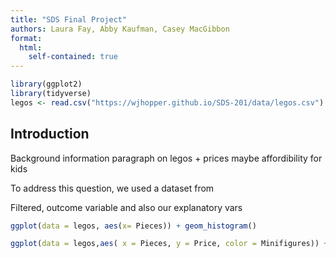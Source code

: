 ```yaml
---
title: "SDS Final Project"
authors: Laura Fay, Abby Kaufman, Casey MacGibbon
format:
  html:
    self-contained: true
---
```

```r
library(ggplot2)
library(tidyverse)
legos <- read.csv("https://wjhopper.github.io/SDS-201/data/legos.csv")
```

## Introduction
Background information paragraph on legos + prices maybe affordibility for kids

To address this question, we used a dataset from 

Filtered, outcome variable and also our explanatory vars

```r
ggplot(data = legos, aes(x= Pieces)) + geom_histogram()
```


```r
ggplot(data = legos,aes( x = Pieces, y = Price, color = Minifigures)) + geom_point() + scale_color_continuous(low = "pink", high = "maroon")
```


